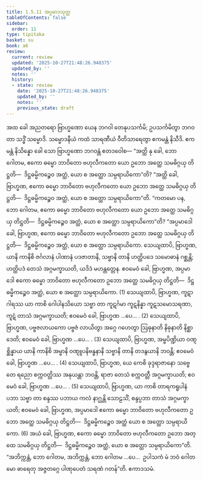 ```yaml
---
title: 1.5.11 အပ္ပမာဒသုတ္တ
tableOfContents: false
sidebar:
  order: 11
type: tipitaka
basket: su
book: a6
review:
  current: review
  updated: '2025-10-27T21:48:26.948375'
  updated_by: ''
  notes: ''
  history:
  - state: review
    date: '2025-10-27T21:48:26.948375'
    updated_by: ''
    notes: ''
    previous_state: draft
---
```



<ReviewStatus review={frontmatter.review} showDetails={true} />

<HypothesisAnnotation frontmatter={frontmatter} />

<DynamicBreadcrumb />

<Division number="53" book="a6" e="ch" v="16" p="319">

<Paragraph number="392" book="a6">
အထ ခေါ အညတရော ဗြာဟ္မဏော ယေန ဘဂဝါ တေနုပသင်္ကမိ; ဥပသင်္ကမိတွာ ဘဂဝတာ သဒ္ဓိံ သမ္မောဒိ. သမ္မောဒနီယံ ကထံ သာရဏီယံ ဝီတိသာရေတွာ ဧကမန္တံ နိသီဒိ. ဧကမန္တံ နိသိန္နော ခေါ သော ဗြာဟ္မဏော ဘဂဝန္တံ ဧတဒဝေါစ—
</Paragraph>

<Paragraph number="393" book="a6">
“အတ္ထိ နု ခေါ, ဘော ဂေါတမ, ဧကော ဓမ္မော ဘာဝိတော ဗဟုလီကတော ယော ဥဘော အတ္ထေ သမဓိဂ္ဂယှ တိဋ္ဌတိ—  ဒိဋ္ဌဓမ္မိကဉ္စေဝ အတ္ထံ, ယော စ အတ္ထော သမ္ပရာယိကော”တိ? “အတ္ထိ ခေါ, ဗြာဟ္မဏ, ဧကော ဓမ္မော ဘာဝိတော ဗဟုလီကတော ယော ဥဘော အတ္ထေ သမဓိဂ္ဂယှ တိဋ္ဌတိ—  ဒိဋ္ဌဓမ္မိကဉ္စေဝ အတ္ထံ, ယော စ အတ္ထော သမ္ပရာယိကော”တိ.
</Paragraph>

<Paragraph number="394" book="a6">
“ကတမော ပန, ဘော ဂေါတမ, ဧကော ဓမ္မော ဘာဝိတော ဗဟုလီကတော ယော ဥဘော အတ္ထေ သမဓိဂ္ဂယှ တိဋ္ဌတိ—  ဒိဋ္ဌဓမ္မိကဉ္စေဝ အတ္ထံ, ယော စ အတ္ထော သမ္ပရာယိကော”တိ? “အပ္ပမာဒေါ ခေါ, ဗြာဟ္မဏ, ဧကော ဓမ္မော ဘာဝိတော ဗဟုလီကတော ဥဘော အတ္ထေ သမဓိဂ္ဂယှ တိဋ္ဌတိ—  ဒိဋ္ဌဓမ္မိကဉ္စေဝ အတ္ထံ, ယော စ အတ္ထော သမ္ပရာယိကော.
</Paragraph>

<Paragraph number="395" book="a6">
သေယျထာပိ, ဗြာဟ္မဏ, ယာနိ ကာနိစိ ဇင်္ဂလာနံ ပါဏာနံ ပဒဇာတာနိ, သဗ္ဗာနိ တာနိ ဟတ္ထိပဒေ သမောဓာနံ ဂစ္ဆန္တိ; ဟတ္ထိပဒံ တေသံ အဂ္ဂမက္ခာယတိ, ယဒိဒံ မဟန္တတ္တေန. ဧဝမေဝံ ခေါ, ဗြာဟ္မဏ, အပ္ပမာဒေါ ဧကော ဓမ္မော ဘာဝိတော ဗဟုလီကတော ဥဘော အတ္ထေ သမဓိဂ္ဂယှ တိဋ္ဌတိ—  ဒိဋ္ဌဓမ္မိကဉ္စေဝ အတ္ထံ, ယော စ အတ္ထော သမ္ပရာယိကော. (1)
</Paragraph>

<Paragraph number="396" book="a6">
သေယျထာပိ, ဗြာဟ္မဏ, ကူဋာဂါရဿ ယာ ကာစိ ဂေါပါနသိယော သဗ္ဗာ တာ ကူဋင်္ဂမာ ကူဋနိန္နာ ကူဋသမောသရဏာ, ကူဋံ တာသံ အဂ္ဂမက္ခာယတိ; ဧဝမေဝံ ခေါ, ဗြာဟ္မဏ …ပေ… . (2)
</Paragraph>

<Paragraph number="397" book="a6">
သေယျထာပိ, ဗြာဟ္မဏ, ပဗ္ဗဇလာယကော ပဗ္ဗဇံ လာယိတွာ အဂ္ဂေ ဂဟေတွာ ဩဓုနာတိ နိဓုနာတိ နိစ္ဆာဒေတိ; ဧဝမေဝံ ခေါ, ဗြာဟ္မဏ …ပေ… . (3)
</Paragraph>

<Paragraph number="398" book="a6">
သေယျထာပိ, ဗြာဟ္မဏ, အမ္ဗပိဏ္ဍိယာ ဝဏ္ဋစ္ဆိန္နာယ ယာနိ ကာနိစိ အမ္ဗာနိ ဝဏ္ဋူပနိဗန္ဓနာနိ သဗ္ဗာနိ တာနိ တဒနွယာနိ ဘဝန္တိ; ဧဝမေဝံ ခေါ, ဗြာဟ္မဏ …ပေ… . (4)
</Paragraph>

<Paragraph number="399" book="a6">
သေယျထာပိ, ဗြာဟ္မဏ, ယေ ကေစိ ခုဒ္ဒရာဇာနော သဗ္ဗေတေ ရညော စက္ကဝတ္တိဿ အနုယန္တာ ဘဝန္တိ, ရာဇာ တေသံ စက္ကဝတ္တီ အဂ္ဂမက္ခာယတိ; ဧဝမေဝံ ခေါ, ဗြာဟ္မဏ …ပေ… . (5)
</Paragraph>

<Paragraph number="400" book="a6">
သေယျထာပိ, ဗြာဟ္မဏ, ယာ ကာစိ တာရကရူပါနံ ပဘာ သဗ္ဗာ တာ စန္ဒဿ ပဘာယ ကလံ နာဂ္ဃန္တိ သောဠသိံ, စန္ဒပ္ပဘာ တာသံ အဂ္ဂမက္ခာယတိ; ဧဝမေဝံ ခေါ, ဗြာဟ္မဏ, အပ္ပမာဒေါ ဧကော ဓမ္မော ဘာဝိတော ဗဟုလီကတော ဥဘော အတ္ထေ သမဓိဂ္ဂယှ တိဋ္ဌတိ—  ဒိဋ္ဌဓမ္မိကဉ္စေဝ အတ္ထံ ယော စ အတ္ထော သမ္ပရာယိကော. (6)
</Paragraph>

<Paragraph number="401" book="a6">
အယံ ခေါ, ဗြာဟ္မဏ, ဧကော ဓမ္မော ဘာဝိတော ဗဟုလီကတော ဥဘော အတ္ထေ သမဓိဂ္ဂယှ တိဋ္ဌတိ—  ဒိဋ္ဌဓမ္မိကဉ္စေဝ အတ္ထံ, ယော စ အတ္ထော သမ္ပရာယိကော”တိ.
</Paragraph>

<Paragraph number="402" book="a6">
“အဘိက္ကန္တံ, ဘော ဂေါတမ, အဘိက္ကန္တံ, ဘော ဂေါတမ …ပေ…  ဥပါသကံ မံ ဘဝံ ဂေါတမော ဓာရေတု အဇ္ဇတဂ္ဂေ ပါဏုပေတံ သရဏံ ဂတန်”တိ.

</Paragraph>
</Division>

<Paragraph number="403" type="center" book="a6">
ဧကာဒသမံ.
</Paragraph>